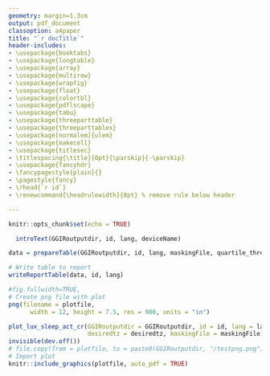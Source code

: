 ```yaml
---
geometry: margin=1.3cm
output: pdf_document
classoption: a4paper
title: "`r docTitle`"
header-includes:
- \usepackage{booktabs}
- \usepackage{longtable}
- \usepackage{array}
- \usepackage{multirow}
- \usepackage{wrapfig}
- \usepackage{float}
- \usepackage{colortbl}
- \usepackage{pdflscape}
- \usepackage{tabu}
- \usepackage{threeparttable}
- \usepackage{threeparttablex}
- \usepackage[normalem]{ulem}
- \usepackage{makecell}
- \usepackage{titlesec}
- \titlespacing{\title}{0pt}{\parskip}{-\parskip}
- \usepackage{fancyhdr}
- \fancypagestyle{plain}{}
- \pagestyle{fancy}
- \rhead{`r id`}
- \renewcommand{\headrulewidth}{0pt} % remove rule below header

---
```


\vspace{-10truemm}
\pagenumbering{gobble}

```r
knitr::opts_chunk$set(echo = TRUE)
```


```r
  introText(GGIRoutputdir, id, lang, deviceName)
```


```r
data = prepareTable(GGIRoutputdir, id, lang, maskingFile, quartile_thresholds) 

# Write table to report
writeReportTable(data, id, lang)

```

```r
#fig.fullwidth=TRUE, 
# Create png file with plot
png(filename = plotfile,
      width = 12, height = 7.5, res = 900, units = "in")

plot_lux_sleep_act_cr(GGIRoutputdir = GGIRoutputdir, id = id, lang = lang,
                      desiredtz = desiredtz, maskingFile = maskingFile)
invisible(dev.off())
# file.copy(from = plotfile, to = paste0(GGIRoutputdir, "/testpng.png"))
# Import plot 
knitr::include_graphics(plotfile, auto_pdf = TRUE)
```
